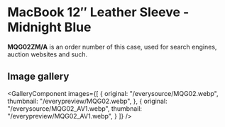 
# MacBook 12″ Leather Sleeve - Midnight Blue

<Callout type='info' emoji='👉🏻'>**MQG02ZM/A** is an order number of this case, used for search engines, auction websites and such.</Callout>

## Image gallery

<GalleryComponent
    images={[
      {
        original: "/everysource/MQG02.webp",
        thumbnail: "/everypreview/MQG02.webp",
      },
      {
        original: "/everysource/MQG02_AV1.webp",
        thumbnail: "/everypreview/MQG02_AV1.webp",
      }
    ]}
  />
